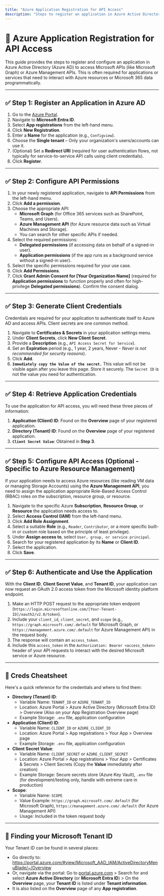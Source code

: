 ```yaml
---
title: "Azure Application Registration for API Access"
description: "Steps to register an application in Azure Active Directory for accessing APIs like Microsoft Graph and Azure Management."
---
```


# 🔧 Azure Application Registration for API Access

This guide provides the steps to register and configure an application in Azure Active Directory (Azure AD) to access Microsoft APIs (like Microsoft Graph) or Azure Management APIs. This is often required for applications or services that need to interact with Azure resources or Microsoft 365 data programmatically.

---

## ✅ Step 1: Register an Application in Azure AD

1. Go to the [Azure Portal](https://portal.azure.com/).
2. Navigate to **Microsoft Entra ID**.
3. Select **App registrations** from the left-hand menu.
4. Click **New Registration**.
5. Enter a **Name** for the application (e.g., `Configview`).
6. Choose the **Single tenant** – Only your organization's users/accounts can use it.
7. (Optional) Set a **Redirect URI** (required for user authentication flows, not typically for service-to-service API calls using client credentials).
8. Click **Register**.

---

## ✅ Step 2: Configure API Permissions

1. In your newly registered application, navigate to **API Permissions** from the left-hand menu.
2. Click **Add a permission**.
3. Choose the appropriate API:
   - **Microsoft Graph** (for Office 365 services such as SharePoint, Teams, and Users).
   - **Azure Management API** (for Azure resource data such as Virtual Machines and Storage).
   - You can search for other specific APIs if needed.
4. Select the required permissions:
   - **Delegated permissions** (if accessing data on behalf of a signed-in user).
   - **Application permissions** (if the app runs as a background service without a signed-in user).
5. Select the specific permissions required for your use case.
6. Click **Add Permissions**.
7. Click **Grant Admin Consent for [Your Organization Name]** (required for **Application permissions** to function properly and often for high-privilege **Delegated permissions**). Confirm the consent dialog.

---

## ✅ Step 3: Generate Client Credentials

Credentials are required for your application to authenticate itself to Azure AD and access APIs. Client secrets are one common method.

1. Navigate to **Certificates & Secrets** in your application settings menu.
2. Under **Client Secrets**, click **New Client Secret**.
3. Provide a **Description** (e.g., `API Access Secret for Service`).
4. Set an **Expiration** period (e.g., 1 year, 2 years, Never - _Never is not recommended for security reasons_).
5. Click **Add**.
6. **`Immediately copy the Value of the secret.`** This value will not be visible again after you leave this page. Store it securely. The `Secret ID` is not the value you need for authentication.

---

## ✅ Step 4: Retrieve Application Credentials

To use the application for API access, you will need these three pieces of information:

1. **Application (Client) ID**: Found on the **Overview** page of your registered application.
2. **Directory (Tenant) ID**: Found on the **Overview** page of your registered application.
3. **`Client Secret Value`**: Obtained in **Step 3**.

---

## ✅ Step 5: Configure API Access (Optional - Specific to Azure Resource Management)

If your application needs to access Azure resources (like reading VM data or managing Storage Accounts) using the **Azure Management API**, you need to assign the application appropriate Role-Based Access Control (RBAC) roles on the subscription, resource group, or resource.

1. Navigate to the specific Azure **Subscription**, **Resource Group**, or **Resource** the application needs access to.
2. Select **Access Control (IAM)** from the left-hand menu.
3. Click **Add Role Assignment**.
4. Select a suitable **Role** (e.g., `Reader`, `Contributor`, or a more specific built-in or custom role based on the principle of least privilege).
5. Under **Assign access to**, select `User, group, or service principal`.
6. Search for your registered application by its **Name** or **Client ID**.
7. Select the application.
8. Click **Save**.

---

## ✅ Step 6: Authenticate and Use the Application

With the **Client ID**, **Client Secret Value**, and **Tenant ID**, your application can now request an OAuth 2.0 access token from the Microsoft identity platform endpoint.

1. Make an HTTP POST request to the appropriate token endpoint (`https://login.microsoftonline.com/[Your-Tenant-ID]/oauth2/v2.0/token`).
2. Include your `client_id`, `client_secret`, and `scope` (e.g., `https://graph.microsoft.com/.default` for Microsoft Graph, or `https://management.azure.com/.default` for Azure Management API) in the request body.
3. The response will contain an `access_token`.
4. Include this `access_token` in the `Authorization: Bearer <access_token>` header of your API requests to interact with the desired Microsoft service or Azure resource.

---

## 📝 Creds Cheatsheet

Here's a quick reference for the credentials and where to find them:

- **Directory (Tenant) ID**:
  - Variable Name: `TENANT_ID` or `AZURE_TENANT_ID`
  - Location: Azure Portal \> Azure Active Directory (Microsoft Entra ID) \> Overview (Also on your App Registration Overview page)
  - Example Storage: `.env` file, application configuration
- **Application (Client) ID**:
  - Variable Name: `CLIENT_ID` or `AZURE_CLIENT_ID`
  - Location: Azure Portal \> App registrations \> Your App \> Overview page
  - Example Storage: `.env` file, application configuration
- **Client Secret Value**:
  - Variable Name: `CLIENT_SECRET` or `AZURE_CLIENT_SECRET`
  - Location: Azure Portal \> App registrations \> Your App \> Certificates & Secrets \> Client Secrets (Copy the **Value** immediately after creation)
  - Example Storage: Secure secrets store (Azure Key Vault), `.env` file (for development/testing only, handle with extreme care in production)
- **Scope**:
  - Variable Name: `SCOPE`
  - Value Example: `https://graph.microsoft.com/.default` (for Microsoft Graph), `https://management.azure.com/.default` (for Azure Management API)
  - Usage: Included in the token request body

---

## 🔎 Finding your Microsoft Tenant ID

Your Tenant ID can be found in several places:

- Go directly to: https://portal.azure.com/#view/Microsoft_AAD_IAM/ActiveDirectoryMenuBlade/~/Overview
- Or, navigate via the portal: Go to [portal.azure.com](https://portal.azure.com/) \> Search for and select **Azure Active Directory** (or **Microsoft Entra ID**) \> On the **Overview** page, your **Tenant ID** is listed under **Tenant information**.
- It is also listed on the **Overview** page of any **App registration**.